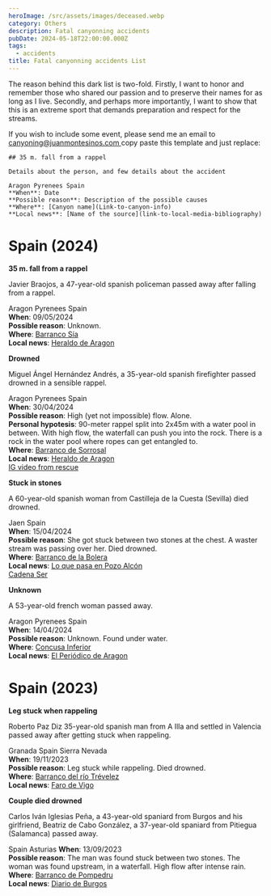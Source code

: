 ```yaml
---
heroImage: /src/assets/images/deceased.webp
category: Others
description: Fatal canyonning accidents
pubDate: 2024-05-18T22:00:00.000Z
tags:
  - accidents
title: Fatal canyonning accidents List
---
```


The reason behind this dark list is two-fold. Firstly, I want to honor and remember those who shared our passion and to preserve their names for as long as I live. Secondly, and perhaps more importantly, I want to show that this is an extreme sport that demands preparation and respect for the streams.

If you wish to include some event, please send me an email to [canyoning@juanmontesinos.com ](mailto:canyoning@juanmontesinos.com)copy paste this template and just replace:

```
## 35 m. fall from a rappel

Details about the person, and few details about the accident

Aragon Pyrenees Spain
**When**: Date
**Possible reason**: Description of the possible causes
**Where**: [Canyon name](Link-to-canyon-info)
**Local news**: [Name of the source](link-to-local-media-bibliography)
```

# Spain (2024)

**35 m. fall from a rappel**

Javier Braojos, a 47-year-old spanish policeman passed away after falling from a rappel.

Aragon Pyrenees Spain\
**When**: 09/05/2024\
**Possible reason**: Unknown.\
**Where**: [Barranco Sía](https://www.docuwiki.infobarrancos.es/doku.php?id=barrancos:huesca:sia)\
**Local news**: [Heraldo de Aragon](https://www.heraldo.es/noticias/aragon/huesca/2024/05/10/muere-otro-barranquista-al-caer-en-un-rapel-en-yesero-1732593.html)

**Drowned**

Miguel Ángel Hernández Andrés, a 35-year-old spanish firefighter passed drowned in a sensible rappel.

Aragon Pyrenees Spain\
**When**: 30/04/2024\
**Possible reason**: High (yet not impossible) flow. Alone.\
**Personal hypotesis**: 90-meter rappel split into 2x45m with a water pool in between. With high flow, the waterfall can push you into the rock. There is a rock in the water pool where ropes can get entangled to.\
**Where**: [Barranco de Sorrosal](https://www.docuwiki.infobarrancos.es/doku.php?id=barrancos:huesca:barranco_del_sorrosal)\
**Local news**: [Heraldo de Aragon](https://www.heraldo.es/noticias/aragon/huesca/2024/05/10/muere-otro-barranquista-al-caer-en-un-rapel-en-yesero-1732593.html)\
[IG video from rescue](https://www.instagram.com/reel/C6br8PiIHP6)

**Stuck in stones**

A 60-year-old spanish woman from Castilleja de la Cuesta (Sevilla) died drowned.

Jaen Spain\
**When**: 15/04/2024\
**Possible reason**: She got stuck between two stones at the chest. A waster stream was passing
over her. Died drowned.\
**Where**: [Barranco de la Bolera](https://www.docuwiki.infobarrancos.es/doku.php?id=barrancos:jaen:bolera)\
**Local news**: [Lo que pasa en Pozo Alcón](https://loquepasaenpozoalcon.es/muere-una-mujer-al-practicar-barranquismo-en-el-guadalentin/)\
[Cadena Ser](https://cadenaser.com/andalucia/2024/04/16/asi-fue-el-arriesgado-rescate-del-cuerpo-de-la-mujer-fallecida-en-pozo-alcon-mientras-hacia-barranquismo-radio-jaen/)

**Unknown**

A 53-year-old french woman passed away.

Aragon Pyrenees Spain\
**When**: 14/04/2024\
**Possible reason**: Unknown. Found under water.\
**Where**: [Concusa Inferior](https://www.docuwiki.infobarrancos.es/doku.php?id=barrancos:huesca:consusa_inferior)\
**Local news**: [El Periódico de Aragon](https://www.heraldo.es/noticias/aragon/huesca/2024/05/10/muere-otro-barranquista-al-caer-en-un-rapel-en-yesero-1732593.html)

# Spain (2023)

**Leg stuck when rappeling**

Roberto Paz Diz 35-year-old spanish man from A Illa and settled in Valencia passed away after getting stuck when rappeling.

Granada Spain Sierra Nevada\
**When**: 19/11/2023\
**Possible reason**: Leg stuck while rappeling. Died drowned.\
**Where**: [Barranco del río Trévelez](https://www.docuwiki.infobarrancos.es/doku.php?id=barrancos:granada:trevelez)\
**Local news**: [Faro de Vigo](https://www.farodevigo.es/arousa/2023/11/21/muere-joven-illa-barranquismo-granada-94923581.html)

**Couple died drowned**

Carlos Iván Iglesias Peña, a 43-year-old spaniard from Burgos and his girlfriend, Beatriz de Cabo González, a 37-year-old spaniard from Pitiegua (Salamanca) passed away.

Spain Asturias
**When**: 13/09/2023\
**Possible reason**: The man was found stuck between two stones. The woman was found upstream, in a waterfall. High flow after intense rain.\
**Where**: [Barranco de Pompedru](https://www.docuwiki.infobarrancos.es/doku.php?id=barrancos:asturias:pompedru)\
**Local news**: [Diario de Burgos](https://www.diariodeburgos.es/noticia/za5657526-e0cf-3e48-8d298430beb23320/202309/muere-un-montanero-burgales-al-hacer-barranquismo-en-asturias)

